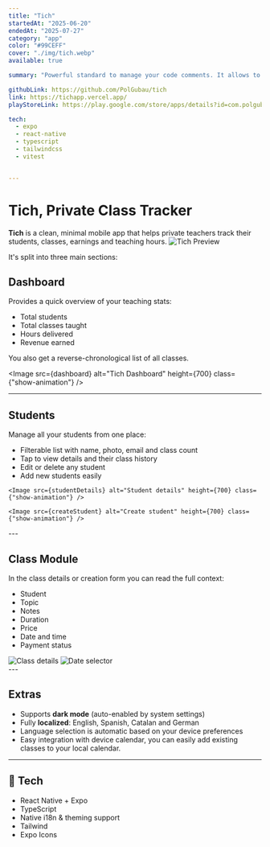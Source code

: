 ```yaml
---
title: "Tich"
startedAt: "2025-06-20"
endedAt: "2025-07-27"
category: "app"
color: "#99CEFF"
cover: "./img/tich.webp"
available: true

summary: "Powerful standard to manage your code comments. It allows to track your TODOs, FIXMEs, and other comments in your code, set deadlines for them, and fail pipelines if you have overdue comments."

githubLink: https://github.com/PolGubau/tich
link: https://tichapp.vercel.app/
playStoreLink: https://play.google.com/store/apps/details?id=com.polgubau.tich

tech:
  - expo
  - react-native
  - typescript
  - tailwindcss
  - vitest


---
```




# Tich, Private Class Tracker

**Tich** is a clean, minimal mobile app that helps private teachers track their students, classes, earnings and teaching hours.
<Image src={preview} alt="Tich Preview"  height={700} />

It's split into three main sections:

## Dashboard

Provides a quick overview of your teaching stats:
- Total students
- Total classes taught
- Hours delivered
- Revenue earned

You also get a reverse-chronological list of all classes.

<Image src={dashboard} alt="Tich Dashboard"  height={700} class={"show-animation"} />

---

## Students

Manage all your students from one place:
- Filterable list with name, photo, email and class count
- Tap to view details and their class history
- Edit or delete any student
- Add new students easily

<div class="grid grid-cols-2 gap-4">
 
    <Image src={studentDetails} alt="Student details" height={700} class={"show-animation"} />
 
    <Image src={createStudent} alt="Create student" height={700} class={"show-animation"} />
 
</div>
---

## Class Module

In the class details or creation form you can read the full context:
- Student
- Topic
- Notes
- Duration
- Price
- Date and time
- Payment status


<div class="grid grid-cols-2 gap-4">
    <Image src={classDetails} alt="Class details" height={700} class={"show-animation"} />
    <Image src={dateSelect} alt="Date selector" height={700} class={"show-animation"} /> 
</div>
---

## Extras

- Supports **dark mode** (auto-enabled by system settings)
- Fully **localized**: English, Spanish, Catalan and German
- Language selection is automatic based on your device preferences
- Easy integration with device calendar, you can easily add existing classes to your local calendar. 

---

## 🔧 Tech

- React Native + Expo
- TypeScript
- Native i18n & theming support
- Tailwind
- Expo Icons